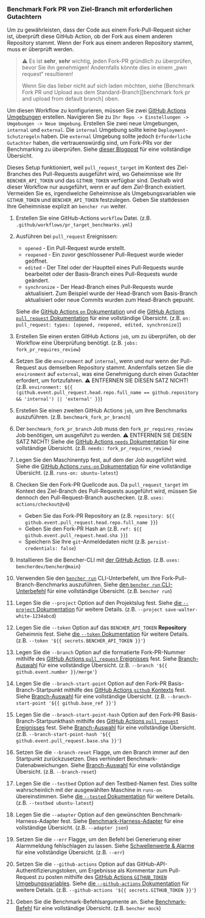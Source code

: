 
### Benchmark Fork PR von Ziel-Branch mit erforderlichen Gutachtern

Um zu gewährleisten, dass der Code aus einem Fork-Pull-Request sicher ist,
überprüft diese GitHub Action, ob der Fork aus einem anderen Repository stammt.
Wenn der Fork aus einem anderen Repository stammt, muss er überprüft werden.

> ⚠️ Es ist **sehr**, **sehr** wichtig, jeden Fork-PR gründlich zu überprüfen, bevor Sie ihn genehmigen!
> Andernfalls könnte dies in einem „pwn request“ resultieren!
>
> Wenn Sie das lieber nicht auf sich laden möchten, siehe [Benchmark Fork PR und Upload aus dem Standard-Branch][benchmark fork pr and upload from default branch] oben.

Um diesen Workflow zu konfigurieren, müssen Sie zwei
[GitHub Actions Umgebungen][github actions environments] erstellen.
Navigieren Sie zu `Ihr Repo -> Einstellungen -> Umgebungen -> Neue Umgebung`.
Erstellen Sie zwei neue Umgebungen, `internal` und `external`.
Die `internal` Umgebung sollte keine `Deployment-Schutzregeln` haben.
Die `external` Umgebung sollte jedoch `Erforderliche Gutachter` haben, die vertrauenswürdig sind, um Fork-PRs vor der Benchmarking zu überprüfen.
Siehe [dieser Blogpost][iterative.ai blog] für eine vollständige Übersicht.

Dieses Setup funktioniert, weil `pull_request_target` im Kontext des Ziel-Branches des Pull-Requests ausgeführt wird,
wo Geheimnisse wie Ihr `BENCHER_API_TOKEN` und das `GITHUB_TOKEN` verfügbar sind.
Deshalb wird dieser Workflow nur ausgeführt, wenn er auf dem _Ziel_-Branch existiert.
Vermeiden Sie es, irgendwelche Geheimnisse als Umgebungsvariablen wie `GITHUB_TOKEN` und `BENCHER_API_TOKEN` festzulegen.
Geben Sie stattdessen Ihre Geheimnisse explizit an `bencher run` weiter.

<PullRequestsForkReviewerCode />

1. Erstellen Sie eine GitHub-Actions `workflow` Datei.
   (z.B. `.github/workflows/pr_target_benchmarks.yml`)
2. Ausführen bei `pull_request` Ereignissen:
    - `opened` - Ein Pull-Request wurde erstellt.
    - `reopened` - Ein zuvor geschlossener Pull-Request wurde wieder geöffnet.
    - `edited` - Der Titel oder der Hauptteil eines Pull-Requests wurde bearbeitet oder der Basis-Branch eines Pull-Requests wurde geändert.
    - `synchronize` - Der Head-Branch eines Pull-Requests wurde aktualisiert.
      Zum Beispiel wurde der Head-Branch vom Basis-Branch aktualisiert oder neue Commits wurden zum Head-Branch gepusht.

   Siehe die [GitHub Actions `on` Dokumentation][github actions on]
   und die [GitHub Actions `pull_request` Dokumentation][github action pull_request] für eine vollständige Übersicht.
   (z.B. `on: pull_request: types: [opened, reopened, edited, synchronize]`)
3. Erstellen Sie einen ersten GitHub Actions `job`, um zu überprüfen, ob der Workflow eine Überprüfung benötigt.
   (z.B. `jobs: fork_pr_requires_review`)
4. Setzen Sie die `environment` auf `internal`, wenn und nur wenn der Pull-Request aus demselben Repository stammt.
   Andernfalls setzen Sie die `environment` auf `external`, was eine Genehmigung durch einen Gutachter erfordert, um fortzufahren.
   ⚠️ ENTFERNEN SIE DIESEN SATZ NICHT!
   (z.B. `environment: ${{ (github.event.pull_request.head.repo.full_name == github.repository && 'internal') || 'external' }}`)
5. Erstellen Sie einen zweiten GitHub Actions `job`, um Ihre Benchmarks auszuführen.
   (z.B. `benchmark_fork_pr_branch`)
6. Der `benchmark_fork_pr_branch` Job muss den `fork_pr_requires_review` Job benötigen, um ausgeführt zu werden.
   ⚠️ ENTFERNEN SIE DIESEN SATZ NICHT!
   Siehe die [GitHub Actions `needs` Dokumentation][github actions needs]
   für eine vollständige Übersicht.
   (z.B. `needs: fork_pr_requires_review`)
7. Legen Sie den Maschinentyp fest, auf dem der Job ausgeführt wird.
   Siehe die [GitHub Actions `runs-on` Dokumentation][github actions runs-on]
   für eine vollständige Übersicht.
   (z.B. `runs-on: ubuntu-latest`)
8. Checken Sie den Fork-PR Quellcode aus.
   Da `pull_request_target` im Kontext des Ziel-Branch des Pull-Requests ausgeführt wird,
   müssen Sie dennoch den Pull-Request-Branch auschecken.
   (z.B. `uses: actions/checkout@v4`)
    - Geben Sie das Fork-PR Repository an (z.B. `repository: ${{ github.event.pull_request.head.repo.full_name }}`)
    - Geben Sie den Fork-PR Hash an (z.B. `ref: ${{ github.event.pull_request.head.sha }}`)
    - Speichern Sie Ihre `git`-Anmeldedaten nicht (z.B. `persist-credentials: false`)
9. Installieren Sie die Bencher-CLI mit [der GitHub Action][bencher cli github action].
   (z.B. `uses: bencherdev/bencher@main`)
10. Verwenden Sie den <code><a href="/de/docs/explanation/bencher-run/">bencher run</a></code> CLI-Unterbefehl,
    um Ihre Fork-Pull-Branch-Benchmarks auszuführen.
    Siehe [den `bencher run` CLI-Unterbefehl][bencher run] für eine vollständige Übersicht.
    (z.B. `bencher run`)
11. Legen Sie die `--project` Option auf den Projektslug fest.
    Siehe [die `--project` Dokumentation][project option] für weitere Details.
    (z.B. `--project save-walter-white-1234abcd`)
12. Legen Sie die `--token` Option auf das `BENCHER_API_TOKEN` **Repository** Geheimnis fest.
    Siehe [die `--token` Dokumentation][token option] für weitere Details.
    (z.B. `--token '${{ secrets.BENCHER_API_TOKEN }}'`)
13. Legen Sie die `--branch` Option auf die formatierte Fork-PR-Nummer mithilfe des
    [GitHub Actions `pull_request` Ereignisses][github action pull_request] fest.
    Siehe [Branch-Auswahl][branch selection branch] für eine vollständige Übersicht.
    (z.B. `--branch '${{ github.event.number }}/merge'`)
14. Legen Sie die `--branch-start-point` Option auf den Fork-PR Basis-Branch-Startpunkt mithilfe des
    [GitHub Actions `github` Kontexts][github actions context] fest.
    Siehe [Branch-Auswahl][branch selection start point] für eine vollständige Übersicht.
    (z.B. `--branch-start-point '${{ github.base_ref }}'`)
15. Legen Sie die `--branch-start-point-hash` Option auf den Fork-PR Basis-Branch-Startpunkthash mithilfe des
    [GitHub Actions `pull_request` Ereignisses][github action pull_request] fest.
    Siehe [Branch-Auswahl][branch selection start point hash] für eine vollständige Übersicht.
    (z.B. `--branch-start-point-hash '${{ github.event.pull_request.base.sha }}'`)
16. Setzen Sie die `--branch-reset` Flagge, um den Branch immer auf den Startpunkt zurückzusetzen.
    Dies verhindert Benchmark-Datenabweichungen.
    Siehe [Branch-Auswahl][branch selection branch reset] für eine vollständige Übersicht.
    (z.B. `--branch-reset`)
17. Legen Sie die `--testbed` Option auf den Testbed-Namen fest.
    Dies sollte wahrscheinlich mit der ausgewählten Maschine in `runs-on` übereinstimmen.
    Siehe [die `--tested` Dokumentation][testbed option] für weitere Details.
    (z.B. `--testbed ubuntu-latest`)
18. Legen Sie die `--adapter` Option auf den gewünschten Benchmark-Harness-Adapter fest.
    Siehe [Benchmark-Harness-Adapter][adapters] für eine vollständige Übersicht.
    (z.B. `--adapter json`)
19. Setzen Sie die `--err` Flagge, um den Befehl bei Generierung einer Alarmmeldung fehlschlagen zu lassen.
    Siehe [Schwellenwerte & Alarme][alerts] für eine vollständige Übersicht.
    (z.B. `--err`)
20. Setzen Sie die `--github-actions` Option auf das GitHub-API-Authentifizierungstoken, um Ergebnisse als Kommentar zum Pull-Request zu posten mithilfe des
    [GitHub Actions `GITHUB_TOKEN` Umgebungsvariables][github token].
    Siehe [die `--github-actions` Dokumentation][github actions option] für weitere Details.
    (z.B. `--github-actions '${{ secrets.GITHUB_TOKEN }}'`)
21. Geben Sie die Benchmark-Befehlsargumente an.
    Siehe [Benchmark-Befehl][command argument] für eine vollständige Übersicht.
    (z.B. `bencher mock`)

[github actions on]: https://docs.github.com/en/actions/using-workflows/workflow-syntax-for-github-actions#on
[github action pull_request]: https://docs.github.com/en/webhooks/webhook-events-and-payloads#pull_request
[github actions runs-on]: https://docs.github.com/en/actions/using-workflows/workflow-syntax-for-github-actions#jobsjob_idruns-on
[bencher cli github action]: https://github.com/marketplace/actions/bencher-cli
[github token]: https://docs.github.com/en/actions/security-guides/automatic-token-authentication
[github actions environments]: https://docs.github.com/en/actions/deployment/targeting-different-environments/using-environments-for-deployment#using-an-environment
[iterative.ai blog]: https://iterative.ai/blog/testing-external-contributions-using-github-actions-secrets
[github actions needs]: https://docs.github.com/en/actions/using-workflows/workflow-syntax-for-github-actions#jobsjob_idneeds
[github actions context]: https://docs.github.com/en/actions/learn-github-actions/contexts#github-context

[bencher run]: /de/docs/explanation/bencher-run/
[project option]: /de/docs/explanation/bencher-run/#--project-project
[token option]: /de/docs/explanation/bencher-run/#--token-token
[branch selection branch]: /de/docs/explanation/branch-selection/#--branch-branch
[branch selection start point]: /de/docs/explanation/branch-selection/#--branch-start-point-branch
[branch selection start point hash]: /de/docs/explanation/branch-selection/#--branch-start-point-hash-hash
[branch selection branch reset]: /de/docs/explanation/branch-selection/#--branch-reset
[testbed option]: /de/docs/explanation/bencher-run/#--testbed-testbed
[adapters]: /de/docs/explanation/adapters/
[alerts]: /de/docs/explanation/thresholds/#alerts
[github actions option]: /de/docs/explanation/bencher-run/#--github-actions-github_token
[command argument]: /de/docs/explanation/bencher-run/#benchmark-command